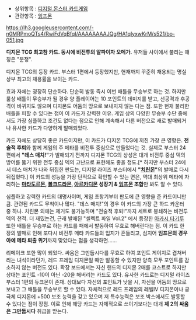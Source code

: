 * 상위항목 : [[디지털 몬스터 카드게임]]
* 관련항목 : [[임프몬]]

https://lh3.googleusercontent.com/-n0MRPmoQTs4/RwiFdVqBfqI/AAAAAAAAJQg/HA1qlyxwKrM/s521/bo-051.jpg

'''디지몬 TCG 최고참 카드. 동시에 비전투의 알파이자 오메가.''' 유저들 사이에서 불리는 애칭은 "분쟁".

디지몬 TCG의 등장 카드. 부스터 1편에서 등장했지만, 현재까지 꾸준히 채용되는 명실상부 최고의 채용률을 보이는 카드.

효과 자체는 굉장히 단순하다. 단순히 발동 즉시 이번 배틀을 무승부로 하는 것. 하지만 룰상 배틀이 무승부가 될 경우 양 플레이어는 10 포인트의 데미지를 받고, 선공격과 후공격이 바뀌지도 않으며 디지몬도 어둠의 땅으로 보내지지 않는 다는 점. 또한 현재 불리한 배틀을 피할 수 있다는 점이 이 카드가 강력한 이유. 게임 상의 다양한 무승부 수단 중에서도 가장 심플하고 조건도 없다는 점으로 인해 계속해서 다른 버전으로 새로 발매되거나 유사한 카드가 다양하게 발매되었다.

카드 자체도 상당히 좋은 카드이지만, 이 카드가 디지몬 TCG에 끼친 가장 큰 영향은. '''전술적 후퇴'''와 함께 게임의 주 메타를 비전투 중심으로 만들었다는 것. 실제로 부스터 24편에서 '''"데스 매치!"'''가 발매되기 전까지 디지몬 TCG의 상성은 대개 비전투 중심 덱의 방어를 뚫기 위한 전투 중심 덱의 고난으로 표현해도 좋을 정도.[* 하지만 부스터 24에서 데스 매치가 나와 뒤집힌 판도는, 디지털 라이즈 부스터에서 '''"[[치린몬]]"'''의 발매로 다시 뒤집혔다.] 이 카드의 성능을 가장 단적으로 확인할 수 있는 면은, 역대 최상위 메타에 자리하는 '''[[마타도르몬]], [[볼크드라몬]], [[아르카디몬]] 성장기 & [[임프몬]] 조합'''만 봐도 알 수 있다. 


심플하고 강력한 카드의 대명사이며, 게임 초창기부터 판도에 큰 영향을 준 카드이니만큼. 관련된 카드도 무척이나 많다. "데스 매치!"의 경우 이 카드의 가장 큰 하드 카운터 중 하나. 치린몬 외에는 제거도 불가능하며 "전술적 후퇴!"까지 세트로 봉쇄하는 비전투 덱의 천적.
더 재밌는건, 근래 발매된 "셀렉트 파일 Vol.2" 에서 등장한 [[아카시 타기루]] 또한 배틀을 무승부로 하는 카드를 패에서 발동하여 무효로 해버린다는 점. 이 카드 한 장의 발매로 인해 또다시 비전투 메타 카드들의 입지가 흔들리고, 심지어 '''임프몬의 경우 아예 메타 퇴출 위기'''까지 맞았다는 점을 생각하면......


리메이크 또한 많이 되었다. 싸움은 그만둡시다를 무효로 하여 포인트 게이지로 겹쳐버리는 녀석이라던가, 레드 프레임 디지몬일 때만 발동할 수 있지만 양측 모두 포인트를 감소하지 않는 버전도 있다. 확장 보드에서는 자신 핸드의 디지몬 2매를 코스트로 하지만 상대는 포인트 -10이 아닌 -20을 해버리는 카드도 있다.
유사한 카드로는 디지털 라이즈 부스터 1편의 듀크몬이 존재. 상대보다 자신의 포인트가 낮을 시, 자신을 어둠의 땅으로 보내고 그 배틀을 무승부로 할 수 있다. 자체적으로 레드 프레임의 레벨Ⅳ 디지몬이나 궁극체 디지몬에 +500 보조 능력을 갖고 있으며 저 특수능력은 보조 박스에서도 발동할 수 있다는 점이 장점. 이로 인해 해당 카드는 자체적으로 쓰이기보다는 대개 '''제 2의 싸움은 그만둡시다''' 취급을 받는다.
